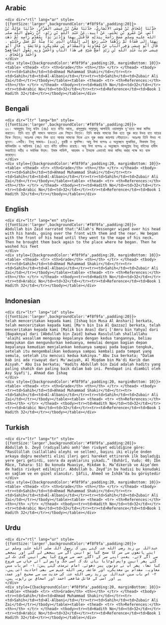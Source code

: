 ## Arabic


    <div dir="rtl" lang="ar" style={{fontSize:'larger',backgroundColor:'#f8f9fa',padding:20}}>
    حَدَّثَنَا إِسْحَاقُ بْنُ مُوسَى الأَنْصَارِيُّ، حَدَّثَنَا مَعْنُ بْنُ عِيسَى الْقَزَّازُ، حَدَّثَنَا مَالِكُ بْنُ أَنَسٍ، عَنْ عَمْرِو بْنِ يَحْيَى، عَنْ أَبِيهِ، عَنْ عَبْدِ اللَّهِ بْنِ زَيْدٍ، أَنَّ رَسُولَ اللَّهِ صلى الله عليه وسلم مَسَحَ رَأْسَهُ بِيَدَيْهِ فَأَقْبَلَ بِهِمَا وَأَدْبَرَ بَدَأَ بِمُقَدَّمِ رَأْسِهِ ثُمَّ ذَهَبَ بِهِمَا إِلَى قَفَاهُ ثُمَّ رَدَّهُمَا حَتَّى رَجَعَ إِلَى الْمَكَانِ الَّذِي بَدَأَ مِنْهُ ثُمَّ غَسَلَ رِجْلَيْهِ ‏.‏ قَالَ أَبُو عِيسَى وَفِي الْبَابِ عَنْ مُعَاوِيَةَ وَالْمِقْدَامِ بْنِ مَعْدِيكَرِبَ وَعَائِشَةَ ‏.‏ قَالَ أَبُو عِيسَى حَدِيثُ عَبْدِ اللَّهِ بْنِ زَيْدٍ أَصَحُّ شَيْءٍ فِي هَذَا الْبَابِ وَأَحْسَنُ وَبِهِ يَقُولُ الشَّافِعِيُّ وَأَحْمَدُ وَإِسْحَاقُ ‏.‏
    </div>
    <div style={{backgroundColor:'#f8f9fa',padding:20, marginBottom: 10}}><table> <thead> <tr> <th>Grade</th> <th></th> </tr> </thead> <tbody> <tr><td>Sahih</td><td>Ahmad Muhammad Shakir</td></tr><tr><td>Sahih</td><td>Al-Albani</td></tr><tr><td>Sahih</td><td>Zubair Ali Zai</td></tr></tbody></table><table> <thead> <tr> <th>References:</th> <th></th> </tr> </thead> <tbody><tr><td>Hadith No</td><td>32</td></tr><tr><td>Arabic No</td><td>32</td></tr><tr><td>Reference</td><td>Book 1 Hadith 32</td></tr></tbody></table></div>

## Bengali


    <div dir="ltr" lang="bn" style={{fontSize:'larger',backgroundColor:'#f8f9fa',padding:20}}>
    ৩২। আবদুল্লাহ ইবনু যাইদ (রাঃ) হতে বর্ণিত আছে, রাসূলুল্লাহ সাল্লাল্লাহু আলাইহি ওয়াসাল্লাম দু'হাতে মাথা মাসিহ করতেন। তিনি হাত দুটি সামনে আনতেন এবং পিছনে নিতেন। তিনি মাথার সামনের দিক হতে শুরু করে উভয় হাত ঘাড়ের দিকে নিতেন; অতঃপর পেছন দিক হতে আবার সামনের দিকে এনে শুরু করার জায়গায় পৌছাতেন। অতঃপর তিনি উভয় পা ধুতেন। —সহীহ। ইবনু মাজাহ– (৪৩৪), বুখারী ও মুসলিম। আবু ঈসা বলেনঃ এ অনুচ্ছেদে মুআবিয়া, মিকদাম ইবনু মাদিকারিব ও আয়িশাহ (রাঃ) হতে বর্ণিত হাদীসও রয়েছে। আবূ ঈসা বলেনঃ এ অনুচ্ছেদে আবদুল্লাহ ইবনু যাইদের হাদীস সবচাইতে সহীহ ও সর্বাধিক উত্তম। ইমাম শাফিঈ, আহমাদ ও ইসহাক এভাবেই মাথা মাসিহ করার পক্ষে মত ব্যক্ত করেছেন।
    </div>
    <div style={{backgroundColor:'#f8f9fa',padding:20, marginBottom: 10}}><table> <thead> <tr> <th>Grade</th> <th></th> </tr> </thead> <tbody> <tr><td>Sahih</td><td>Ahmad Muhammad Shakir</td></tr><tr><td>Sahih</td><td>Al-Albani</td></tr><tr><td>Sahih</td><td>Zubair Ali Zai</td></tr></tbody></table><table> <thead> <tr> <th>References:</th> <th></th> </tr> </thead> <tbody><tr><td>Hadith No</td><td>32</td></tr><tr><td>Arabic No</td><td>32</td></tr><tr><td>Reference</td><td>Book 1 Hadith 32</td></tr></tbody></table></div>

## English


    <div dir="ltr" lang="en" style={{fontSize:'larger',backgroundColor:'#f8f9fa',padding:20}}>
    Abdullah bin Zaid narrated that:"Allah's Messenger wiped over his head with his hands, going over the front with them and the rear. He began with the front of his head until they went to the nape of his neck. Then he brought them back again to the place where he began. Then he washed his feet
    </div>
    <div style={{backgroundColor:'#f8f9fa',padding:20, marginBottom: 10}}><table> <thead> <tr> <th>Grade</th> <th></th> </tr> </thead> <tbody> <tr><td>Sahih</td><td>Ahmad Muhammad Shakir</td></tr><tr><td>Sahih</td><td>Al-Albani</td></tr><tr><td>Sahih</td><td>Zubair Ali Zai</td></tr></tbody></table><table> <thead> <tr> <th>References:</th> <th></th> </tr> </thead> <tbody><tr><td>Hadith No</td><td>32</td></tr><tr><td>Arabic No</td><td>32</td></tr><tr><td>Reference</td><td>Book 1 Hadith 32</td></tr></tbody></table></div>

## Indonesian


    <div dir="ltr" lang="id" style={{fontSize:'larger',backgroundColor:'#f8f9fa',padding:20}}>
    telah menceritakan kepada kami [Ishaq bin Musa Al Anshari] berkata, telah menceritakan kepada kami [Ma'n bin Isa Al Qazzaz] berkata, telah menceritakan kepada kami [Malik bin Anas] dari ['Amru bin Yahya] dari [Bapaknya] dari [Abdullah bin Zaid] bahwa Rasulullah shallallahu 'alaihi wasallam mengusap kepalanya dengan kedua tangannya, beliau memajukan dan mengundurkan keduanya, memulai dengan bagian depan kepalanya kemudian menjalankan keduanya sampai pada bagian tengkuk, setelah itu mengembalikan keduanya sampai kembali pada tempat yang semula, setelah itu mencuci kedua kakinya." Abu Isa berkata; "Dalam bab ini ada riwayat dari Mu'awiyah, Al Miqdam bin Ma'di Karib dan Aisyah." Abu Isa berkata; "Hadits Abdullah bin Zaid adalah hadits yang paling shahih dan paling baik dalam bab ini. Pendapat ini diambil oleh Asy Syafi'i, Ahmad dan Ishaq
    </div>
    <div style={{backgroundColor:'#f8f9fa',padding:20, marginBottom: 10}}><table> <thead> <tr> <th>Grade</th> <th></th> </tr> </thead> <tbody> <tr><td>Sahih</td><td>Ahmad Muhammad Shakir</td></tr><tr><td>Sahih</td><td>Al-Albani</td></tr><tr><td>Sahih</td><td>Zubair Ali Zai</td></tr></tbody></table><table> <thead> <tr> <th>References:</th> <th></th> </tr> </thead> <tbody><tr><td>Hadith No</td><td>32</td></tr><tr><td>Arabic No</td><td>32</td></tr><tr><td>Reference</td><td>Book 1 Hadith 32</td></tr></tbody></table></div>

## Turkish


    <div dir="ltr" lang="tr" style={{fontSize:'larger',backgroundColor:'#f8f9fa',padding:20}}>
    Abdullah b. Zeyd (radıyallahü anh)’den rivâyet edildiğine göre: “Rasûlüllah (sallallahü aleyhi ve sellem), başını iki eliyle önden arkaya doğru meshetti elini ileri geri hareket ettirerek ilk başladığı yere geri getirdi, sonra da ayaklarını yıkadı.” (Buhârî, Vudu: 40; İbn Mâce, Tahara: 51) Bu konuda Muaviye, Mikdam b. Ma’dikerib ve Âişe’den de hadis rivâyet edilmiştir. Abdullah b. Zeyd’in bu hadisi bu konudaki en sağlam ve en güzel olanıdır. Şâfii, Ahmed ve İshâk’da bu görüştedir
    </div>
    <div style={{backgroundColor:'#f8f9fa',padding:20, marginBottom: 10}}><table> <thead> <tr> <th>Grade</th> <th></th> </tr> </thead> <tbody> <tr><td>Sahih</td><td>Ahmad Muhammad Shakir</td></tr><tr><td>Sahih</td><td>Al-Albani</td></tr><tr><td>Sahih</td><td>Zubair Ali Zai</td></tr></tbody></table><table> <thead> <tr> <th>References:</th> <th></th> </tr> </thead> <tbody><tr><td>Hadith No</td><td>32</td></tr><tr><td>Arabic No</td><td>32</td></tr><tr><td>Reference</td><td>Book 1 Hadith 32</td></tr></tbody></table></div>

## Urdu


    <div dir="rtl" lang="ur" style={{fontSize:'larger',backgroundColor:'#f8f9fa',padding:20}}>
    عبداللہ بن زید رضی الله عنہ کہتے ہیں کہ رسول اللہ صلی الله علیہ وسلم نے اپنے ہاتھوں سے سر کا مسح کیا تو انہیں آگے سے پیچھے لے گئے اور پیچھے سے آگے لائے، یعنی اپنے سر کے اگلے حصہ سے شروع کیا پھر انہیں گدی تک لے گئے پھر انہیں واپس لوٹایا یہاں تک کہ اسی جگہ واپس لے آئے جہاں سے شروع کیا تھا، پھر آپ نے دونوں پیر دھوئے۔ امام ترمذی کہتے ہیں: ۱- اس باب میں معاویہ، مقدام بن معدیکرب اور عائشہ رضی الله عنہم سے بھی احادیث آئی ہیں، ۲- اس باب میں عبداللہ بن زید رضی الله عنہ کی حدیث سب سے صحیح اور عمدہ ہے اور اسی کے قائل شافعی احمد اور اسحاق بن راہویہ ہیں۔
    </div>
    <div style={{backgroundColor:'#f8f9fa',padding:20, marginBottom: 10}}><table> <thead> <tr> <th>Grade</th> <th></th> </tr> </thead> <tbody> <tr><td>Sahih</td><td>Ahmad Muhammad Shakir</td></tr><tr><td>Sahih</td><td>Al-Albani</td></tr><tr><td>Sahih</td><td>Zubair Ali Zai</td></tr></tbody></table><table> <thead> <tr> <th>References:</th> <th></th> </tr> </thead> <tbody><tr><td>Hadith No</td><td>32</td></tr><tr><td>Arabic No</td><td>32</td></tr><tr><td>Reference</td><td>Book 1 Hadith 32</td></tr></tbody></table></div>
